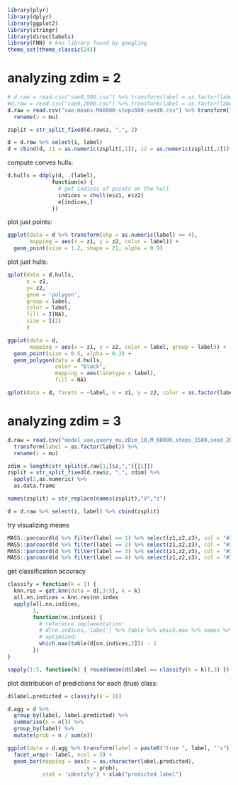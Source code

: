 
```r
library(plyr)
library(dplyr)
library(ggplot2)
library(stringr)
library(directlabels)
library(FNN) # knn library found by googling
theme_set(theme_classic(24))
```

# analyzing zdim = 2

```r
# d.raw = read.csv("vae0,500.csv") %>% transform(label = as.factor(label))
#d.raw = read.csv("vae0,2000.csv") %>% transform(label = as.factor(label))
d.raw = read.csv("vae-means-M60000-steps500-seed0.csv") %>% transform(label = as.factor(label)) %>%
  rename(z = mu)
```

```r
zsplit = str_split_fixed(d.raw$z, ",", 2)

d = d.raw %>% select(i, label)
d = cbind(d, z1 = as.numeric(zsplit[,1]), z2 = as.numeric(zsplit[,2]))
```

compute convex hulls:
```r
d.hulls = ddply(d, .(label),
              function(e) {
                # get indices of points on the hull
                indices = chull(e$z1, e$z2)
                e[indices,]
              })
```

plot just points:

```r
ggplot(data = d %>% transform(shp = as.numeric(label) <= 4),
       mapping = aes(x = z1, y = z2, color = label)) +
  geom_point(size = 1.2, shape = 21, alpha = 0.9)
```

plot just hulls:

```r
qplot(data = d.hulls,
      x = z1,
      y= z2,
      geom = 'polygon',
      group = label,
      color = label,
      fill = I(NA),
      size = I(2)
      )
```

```r
ggplot(data = d,
       mapping = aes(x = z1, y = z2, color = label, group = label)) + 
  geom_point(size = 0.5, alpha = 0.3) +
  geom_polygon(data = d.hulls,
               color = "black",
               mapping = aes(linetype = label),
               fill = NA)
```


```r
qplot(data = d, facets = ~label, x = z1, y = z2, color = as.factor(label))
```


# analyzing zdim = 3


```r
d.raw = read.csv("model_vae,query_mu,zDim_10,M_60000,steps_1500,seed_20.csv", stringsAsFactors = FALSE) %>%
  transform(label = as.factor(label)) %>%
  rename(z = mu)
```

```r
zdim = length(str_split(d.raw[1,]$z,",")[[1]])
zsplit = str_split_fixed(d.raw$z, ",", zdim) %>%
  apply(2,as.numeric) %>%
  as.data.frame

names(zsplit) = str_replace(names(zsplit),"V","z")

d = d.raw %>% select(i, label) %>% cbind(zsplit)
```

try visualizing means
```r
MASS::parcoord(d %>% filter(label == 1) %>% select(z1,z2,z3), col = "#377EB811")
MASS::parcoord(d %>% filter(label == 2) %>% select(z1,z2,z3), col = "#377EB811")
MASS::parcoord(d %>% filter(label == 3) %>% select(z1,z2,z3), col = "#377EB811")
MASS::parcoord(d %>% filter(label == 4) %>% select(z1,z2,z3), col = "#377EB811")
```


get classification accuracy
```r
classify = function(k = 1) {
  knn.res = get.knn(data = d[,3:5], k = k)
  all.nn.indices = knn.res$nn.index
  apply(all.nn.indices,
        1,
        function(nn.indices) {
          # reference implementation:
          # d[nn.indices,'label'] %>% table %>% which.max %>% names %>% as.numeric
          # optimized:
          which.max(table(d[nn.indices,2])) - 1
        })
}

sapply(1:5, function(k) { round(mean(d$label == classify(k = k)),3) })
```

plot distribution of predictions for each (true) class:
```r
d$label.predicted = classify(k = 10)
```

```r
d.agg = d %>%
  group_by(label, label.predicted) %>%
  summarise(n = n()) %>%
  group_by(label) %>%
  mutate(prob = n / sum(n))

ggplot(data = d.agg %>% transform(label = paste0("true ", label, "'s"))) + 
  facet_wrap(~ label, ncol = 5) +
  geom_bar(mapping = aes(x = as.character(label.predicted),
                         y = prob),
           stat = 'identity') + xlab("predicted label")
```

